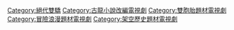 [[Category:絕代雙驕|Category:絕代雙驕]]
[[Category:古龍小說改編電視劇|Category:古龍小說改編電視劇]]
[[Category:雙胞胎題材電視劇|Category:雙胞胎題材電視劇]]
[[Category:冒險浪漫題材電視劇|Category:冒險浪漫題材電視劇]]
[[Category:架空歷史題材電視劇|Category:架空歷史題材電視劇]]